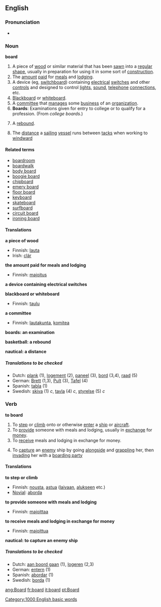 ==English==

{{rank|opposite|vast|isn\'t|974|board|associated|worse|safe}}

===Pronunciation===
*{{audio|en-us-board.ogg|Audio US}}

===Noun===
'''board'''

# A piece of [[wood]] or similar material that has been [[sawn]] into a [[regular]] [[shape]], usually in preparation for using it in some sort of [[construction]].
# The [[amount]] [[paid]] for [[meal]]s and [[lodging]].
# A device (eg, [[switchboard]]) containing [[electrical]] [[switch]]es and other [[control]]s and designed to control [[light]]s, [[sound]], [[telephone]] [[connection]]s, etc.
# [[Blackboard]] or [[whiteboard]].
# A [[committee]] that [[manage]]s some [[business]] of an [[organization]].
# '''Boards''': Examinations given for entry to college or to qualify for a profession.  (From ''college boards''.)
# {{cattag2|Basketball|Colloquial}} A [[rebound]].
# {{nautical}} The [[distance]] a [[sailing]] [[vessel]] runs between [[tack]]s when working to [[windward]]

====Related terms====
*[[boardroom]]
*[[boardwalk]]
*[[body board]]<!-- maybe also hyphenated and/or 1-word versions -->
*[[boogie board]]<!-- maybe also hyphenated and/or 1-word versions -->
*[[chipboard]]
*[[emery board]]
*[[floor board]]<!-- maybe also hyphenated and/or 1-word versions -->
*[[keyboard]]
*[[skateboard]]
*[[surfboard]]
*[[circuit board]]
*[[ironing board]]

====Translations====
'''a piece of wood'''
{{top}}
*Finnish: [[lauta]]
*Irish: [[clár]]
{{mid}}
{{bottom}}

'''the amount paid for meals and lodging'''
{{top}}
*Finnish: [[majoitus]]
{{bottom}}

'''a device containing electrical switches'''
{{top}}
{{bottom}}

'''blackboard or whiteboard'''
{{top}}
*Finnish: [[taulu]]
{{bottom}}

'''a committee'''
{{top}}
*Finnish: [[lautakunta]], [[komitea]]
{{bottom}}

'''boards: an examination'''
{{top}}
{{bottom}}

'''basketball: a rebound'''
{{top}}
{{bottom}}

'''nautical: a distance'''
{{top}}
{{bottom}}

=====Translations to be checked=====
{{checktrans}}
*Dutch: [[plank]] {{f}} (1), [[logement]] {{n}} (2), [[paneel]] {{n}}    (3), [[bord]] {{n}} (3,4), [[raad]] {{m}} (5)
*German: [[Brett]] {{n}} (1,3), [[Pult]] {{n}} (3), [[Tafel]] {{f}} (4)
*Spanish: [[tabla]] (1)
*Swedish: [[skiva]] (1) ''c'', [[tavla]] (4) ''c'', [[styrelse]] (5) ''c''

===Verb===
'''to board'''

# To [[step]] or [[climb]] onto or otherwise [[enter]] a [[ship]] or [[aircraft]].
# To [[provide]] someone with meals and lodging, usually in [[exchange]] for [[money]].
# To [[receive]] meals and lodging in exchange for money.
#{{nautical}} To [[capture]] an [[enemy]] ship by going [[alongside]] and [[grappling]] her, then [[invading]] her with a [[boarding party]]

====Translations====
'''to step or climb'''
{{top}}
*Finnish: [[nousta]], [[astua]] ([[laiva]]an, [[alus|alukseen]] etc.)
*[[Novial]]: [[aborda]]
{{bottom}}

'''to provide someone with meals and lodging'''
{{top}}
*Finnish: [[majoittaa]]
{{bottom}}

'''to receive meals and lodging in exchange for money'''
{{top}}
*Finnish: [[majoittua]]
{{bottom}}

'''nautical: to capture an enemy ship'''
{{top}}
{{bottom}}

=====Translations to be checked=====
{{checktrans}}
*Dutch: [[aan boord gaan]] (1), [[logeren]] (2,3)
*German: [[entern]] (1)
*Spanish: [[abordar]] (1)
*Swedish: [[borda]] (1)

[[Category:1000 English basic words]]

[[ang:Board]]
[[fr:board]]
[[it:board]]
[[pt:Board]]